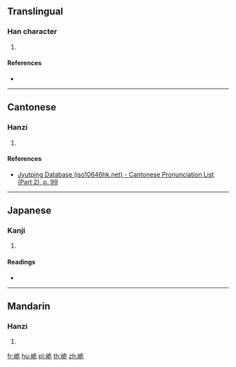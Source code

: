 {{character info/new}}
{{also|峞}}
==Translingual==

===Han character===
{{Han char|rn=46|rad=山|as=06|sn=9|four=27712|canj=UNMU|ids=⿰山危}}

# {{defn|Han|sort=山06}}

====References====
* {{Han ref|kx=0310.360|dkj=08048|dj=0610.210|hdz=10771.080|uh=5CD7|ud=23767|bh=CE7C|bd=52860}}

----

==Cantonese==

===Hanzi===
{{yue-hanzi|jyut=[[ngai4]], [[ai4]]|y=ngai4, ai4}}

# {{defn|lang=yue|sort=山06}}

====References====
* [http://www.iso10646hk.net/jp/document/download.jsp Jyutping Database (iso10646hk.net) - Cantonese Pronunciation List (Part 2), p. 99]

----

==Japanese==

===Kanji===
{{ja-kanji|grade=|rs=山06}}

# {{defn|lang=ja|sort=山06}}

====Readings====
* {{ja-readings|on=[[ぎ]] (gi), [[ぐわい]] (guwai), [[げ]] (ge), [[ぐつ]] (gutsu), [[ぐち]] (guchi), [[き]] (ki)|kun=}}

----

==Mandarin==

===Hanzi===
{{cmn-hanzi|pin=[[wéi]] ([[wei2]])|wg=wei<sup>2</sup>}}

# {{defn|lang=cmn|sort=山06}}

[[fr:峗]]
[[hu:峗]]
[[pl:峗]]
[[th:峗]]
[[zh:峗]]